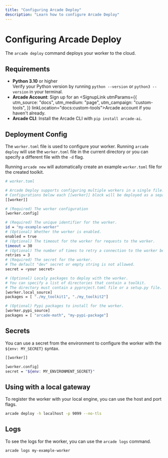 ```yaml
---
title: "Configuring Arcade Deploy"
description: "Learn how to configure Arcade Deploy"
---
```



# Configuring Arcade Deploy

The `arcade deploy` command deploys your worker to the cloud.

## Requirements
- **Python 3.10** or higher <br/> Verify your Python version by running `python --version` or `python3 --version` in your terminal.
- **Arcade Account**: Sign up for an <SignupLink utmParams={{
            utm_source: "docs",
            utm_medium: "page",
            utm_campaign: "custom-tools",
          }} linkLocation="docs:custom-tools">Arcade account</SignupLink> if you haven't already.
- **Arcade CLI**: Install the Arcade CLI with `pip install arcade-ai`.

## Deployment Config

The `worker.toml` file is used to configure your worker. Running `arcade deploy` will use the `worker.toml` file in the current directory or you can
specify a different file with the `-d` flag.

Running `arcade new` will automatically create an example `worker.toml` file for the created toolkit.

```bash
# worker.toml

# Arcade Deploy supports configuring multiple workers in a single file.
# Configurations below each [[worker]] block will be deployed as a separate worker.
[[worker]]

# (Required) The worker configuration
[worker.config]

# (Required) The unique identifier for the worker.
id = "my-example-worker"
# (Optional) Whether the worker is enabled.
enabled = true
# (Optional) The timeout for the worker for requests to the worker.
timeout = 30
# (Optional) The number of times to retry a connection to the worker before giving up.
retries = 3
# (Required) The secret for the worker.
# The default "dev" secret or empty string is not allowed.
secret = <your secret>

# (Optional) Localy packages to deploy with the worker.
# You can specify a list of directories that contain a toolkit.
# The directory must contain a pyproject.toml file or a setup.py file.
[worker.local_source]
packages = [ "./my_toolkit1", "./my_toolkit2"]

# (Optional) Pypi packages to install for the worker.
[worker.pypi_source]
packages = [ "arcade-math", "my-pypi-package"]
```

## Secrets

You can use a secret from the environment to configure the worker with the `${env: MY_SECRET}` syntax.

```bash
[[worker]]

[worker.config]
secret = "${env: MY_ENVIRONMENT_SECRET}"
```

## Using with a local gateway

To register the worker with your local engine, you can use the host and port flags.

```bash
arcade deploy -h localhost -p 9099 --no-tls
```

## Logs

To see the logs for the worker, you can use the `arcade logs` command.

```bash
arcade logs my-example-worker
```

